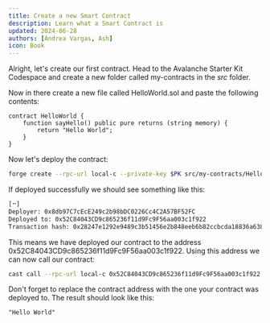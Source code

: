 ```yaml
---
title: Create a new Smart Contract
description: Learn what a Smart Contract is
updated: 2024-06-28
authors: [Andrea Vargas, Ash]
icon: Book
---
```


Alright, let's create our first contract. Head to the Avalanche Starter Kit Codespace and create a new folder called my-contracts in the _src_ folder.

Now in there create a new file called HelloWorld.sol and paste the following contents:

```solidity
contract HelloWorld {
    function sayHello() public pure returns (string memory) {
        return "Hello World";
    }
}
```

Now let's deploy the contract:

```bash
forge create --rpc-url local-c --private-key $PK src/my-contracts/HelloWorld.sol:HelloWorld 
```

If deployed successfully we should see something like this:

```bash
[⠒]
Deployer: 0x8db97C7cEcE249c2b98bDC0226Cc4C2A57BF52FC
Deployed to: 0x52C84043CD9c865236f11d9Fc9F56aa003c1f922
Transaction hash: 0x28247e1292e9489c3b51456e2b848eeb6b82ccbcda18836a638f5d81605ac508
```

This means we have deployed our contract to the address 0x52C84043CD9c865236f11d9Fc9F56aa003c1f922. Using this address we can now call our contract:

```bash
cast call --rpc-url local-c 0x52C84043CD9c865236f11d9Fc9F56aa003c1f922 "sayHello()(string)"
```

Don't forget to replace the contract address with the one your contract was deployed to. The result should look like this:

```solidity
"Hello World"
```